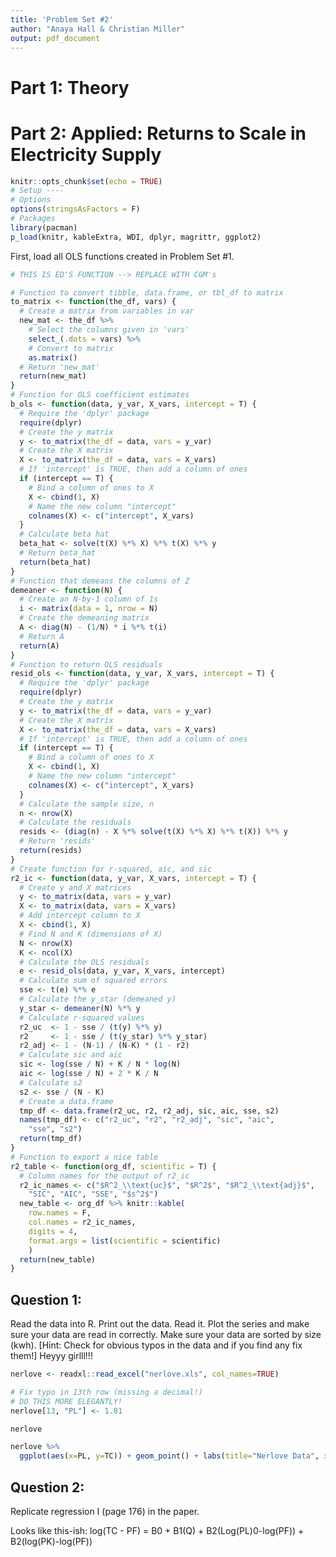 ```yaml
---
title: 'Problem Set #2'
author: "Anaya Hall & Christian Miller"
output: pdf_document
---
```


# Part 1: Theory
# Part 2: Applied: Returns to Scale in Electricity Supply

```r

knitr::opts_chunk$set(echo = TRUE)
# Setup ----
# Options
options(stringsAsFactors = F)
# Packages
library(pacman)
p_load(knitr, kableExtra, WDI, dplyr, magrittr, ggplot2)

```

First, load all OLS functions created in Problem Set #1.

```r

# THIS IS ED'S FUNCTION --> REPLACE WITH CGM's

# Function to convert tibble, data.frame, or tbl_df to matrix
to_matrix <- function(the_df, vars) {
  # Create a matrix from variables in var
  new_mat <- the_df %>%
    # Select the columns given in 'vars'
    select_(.dots = vars) %>%
    # Convert to matrix
    as.matrix()
  # Return 'new_mat'
  return(new_mat)
}
# Function for OLS coefficient estimates
b_ols <- function(data, y_var, X_vars, intercept = T) {
  # Require the 'dplyr' package
  require(dplyr)
  # Create the y matrix
  y <- to_matrix(the_df = data, vars = y_var)
  # Create the X matrix
  X <- to_matrix(the_df = data, vars = X_vars)
  # If 'intercept' is TRUE, then add a column of ones
  if (intercept == T) {
    # Bind a column of ones to X
    X <- cbind(1, X)
    # Name the new column "intercept"
    colnames(X) <- c("intercept", X_vars)
  }
  # Calculate beta hat
  beta_hat <- solve(t(X) %*% X) %*% t(X) %*% y
  # Return beta_hat
  return(beta_hat)
}
# Function that demeans the columns of Z
demeaner <- function(N) {
  # Create an N-by-1 column of 1s
  i <- matrix(data = 1, nrow = N)
  # Create the demeaning matrix
  A <- diag(N) - (1/N) * i %*% t(i)
  # Return A
  return(A)
}
# Function to return OLS residuals
resid_ols <- function(data, y_var, X_vars, intercept = T) {
  # Require the 'dplyr' package
  require(dplyr)
  # Create the y matrix
  y <- to_matrix(the_df = data, vars = y_var)
  # Create the X matrix
  X <- to_matrix(the_df = data, vars = X_vars)
  # If 'intercept' is TRUE, then add a column of ones
  if (intercept == T) {
    # Bind a column of ones to X
    X <- cbind(1, X)
    # Name the new column "intercept"
    colnames(X) <- c("intercept", X_vars)
  }
  # Calculate the sample size, n
  n <- nrow(X)
  # Calculate the residuals
  resids <- (diag(n) - X %*% solve(t(X) %*% X) %*% t(X)) %*% y
  # Return 'resids'
  return(resids)
}
# Create function for r-squared, aic, and sic
r2_ic <- function(data, y_var, X_vars, intercept = T) {
  # Create y and X matrices
  y <- to_matrix(data, vars = y_var)
  X <- to_matrix(data, vars = X_vars)
  # Add intercept column to X
  X <- cbind(1, X)
  # Find N and K (dimensions of X)
  N <- nrow(X)
  K <- ncol(X)
  # Calculate the OLS residuals
  e <- resid_ols(data, y_var, X_vars, intercept)
  # Calculate sum of squared errors
  sse <- t(e) %*% e
  # Calculate the y_star (demeaned y)
  y_star <- demeaner(N) %*% y
  # Calculate r-squared values
  r2_uc  <- 1 - sse / (t(y) %*% y)
  r2     <- 1 - sse / (t(y_star) %*% y_star)
  r2_adj <- 1 - (N-1) / (N-K) * (1 - r2)
  # Calculate sic and aic
  sic <- log(sse / N) + K / N * log(N)
  aic <- log(sse / N) + 2 * K / N
  # Calculate s2
  s2 <- sse / (N - K)
  # Create a data.frame
  tmp_df <- data.frame(r2_uc, r2, r2_adj, sic, aic, sse, s2)
  names(tmp_df) <- c("r2_uc", "r2", "r2_adj", "sic", "aic",
    "sse", "s2")
  return(tmp_df)
}
# Function to export a nice table
r2_table <- function(org_df, scientific = T) {
  # Column names for the output of r2_ic
  r2_ic_names <- c("$R^2_\\text{uc}$", "$R^2$", "$R^2_\\text{adj}$",
    "SIC", "AIC", "SSE", "$s^2$")
  new_table <- org_df %>% knitr::kable(
    row.names = F,
    col.names = r2_ic_names,
    digits = 4,
    format.args = list(scientific = scientific)
    )
  return(new_table)
}
```

## Question 1:
Read the data into R. Print out the data. Read it. Plot the series and make sure your data are read in correctly. Make sure your data are sorted by size (kwh). [Hint: Check for obvious typos in the data and if you find any fix them!] Heyyy girlll!!!


```r

nerlove <- readxl::read_excel("nerlove.xls", col_names=TRUE)

# Fix typo in 13th row (missing a decimal!)
# DO THIS MORE ELEGANTLY! 
nerlove[13, "PL"] <- 1.81

nerlove
```

```r

nerlove %>%
  ggplot(aes(x=PL, y=TC)) + geom_point() + labs(title="Nerlove Data", x="Price of Labor", y="Total Cost")

```

## Question 2:
Replicate regression I (page 176) in the paper. 

Looks like this-ish:
log(TC - PF) = B0 + B1(Q) + B2(Log(PL)0-log(PF)) + B2(log(PK)-log(PF))


